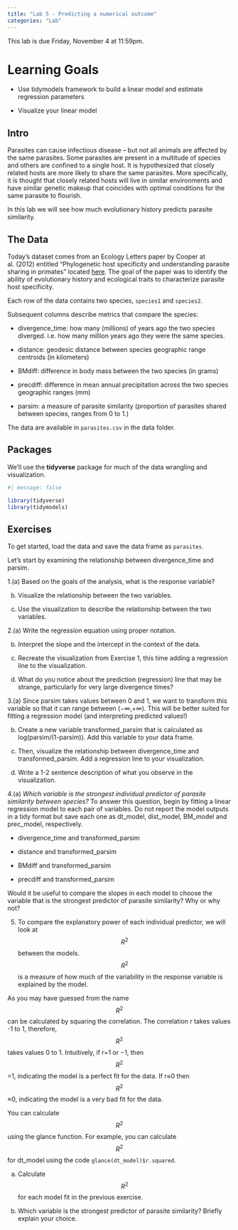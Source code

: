 ```yaml
---
title: "Lab 5 - Predicting a numerical outcome"
categories: "Lab"
---
```


::: callout-important
This lab is due Friday, November 4 at 11:59pm.
:::

# Learning Goals

- Use tidymodels framework to build a linear model and estimate regression parameters

- Visualize your linear model

## Intro

Parasites can cause infectious disease -- but not all animals are affected by the same parasites. Some parasites are present in a multitude of species and others are confined to a single host. It is hypothesized that closely related hosts are more likely to share the same parasites. More specifically, it is thought that closely related hosts will live in similar environments and have similar genetic makeup that coincides with optimal conditions for the same parasite to flourish.

In this lab we will see how much evolutionary history predicts parasite similarity.

## The Data

Today's dataset comes from an Ecology Letters paper by Cooper at al. (2012) entitled "Phylogenetic host specificity and understanding parasite sharing in primates" located [here](https://onlinelibrary.wiley.com/doi/10.1111/j.1461-0248.2012.01858.x). The goal of the paper was to identify the ability of evolutionary history and ecological traits to characterize parasite host specificity.

Each row of the data contains two species, `species1` and `species2`.

Subsequent columns describe metrics that compare the species:

- divergence_time: how many (millions) of years ago the two species diverged. i.e. how many million years ago they were the same species.

- distance: geodesic distance between species geographic range centroids (in kilometers)

- BMdiff: difference in body mass between the two species (in grams)

- precdiff: difference in mean annual precipitation across the two species geographic ranges (mm)

- parsim: a measure of parasite similarity (proportion of parasites shared between species, ranges from 0 to 1.)

The data are available in `parasites.csv` in the data folder.

## Packages

We'll use the **tidyverse** package for much of the data wrangling and visualization.

```r
#| message: false

library(tidyverse)
library(tidymodels)
```

## Exercises

To get started, load the data and save the data frame as `parasites`. 

Let’s start by examining the relationship between divergence_time and parsim.

1.(a) Based on the goals of the analysis, what is the response variable?

(b) Visualize the relationship between the two variables.

(c) Use the visualization to describe the relationship between the two variables.

2.(a) Write the regression equation using proper notation. 

(b) Interpret the slope and the intercept in the context of the data.

(c) Recreate the visualization from Exercise 1, this time adding a regression line to the visualization.

(d) What do you notice about the prediction (regression) line that may be strange, particularly for very large divergence times?

3.(a) Since parsim takes values between 0 and 1, we want to transform this variable so that it can range between (−∞,+∞). This will be better suited for fitting a regression model (and interpreting predicted values!)

(b) Create a new variable transformed_parsim that is calculated as log(parsim/(1-parsim)). Add this variable to your data frame.

(c) Then, visualize the relationship between divergence_time and transformed_parsim. Add a regression line to your visualization.

(d) Write a 1-2 sentence description of what you observe in the visualization.

4.(a) *Which variable is the strongest individual predictor of parasite similarity between species?* To answer this question, begin by fitting a linear regression model to each pair of variables. Do not report the model outputs in a tidy format but save each one as dt_model, dist_model, BM_model and prec_model, respectively.

- divergence_time and transformed_parsim

- distance and transformed_parsim

- BMdiff and transformed_parsim

- precdiff and transformed_parsim

Would it be useful to compare the slopes in each model to choose the variable that is the strongest predictor of parasite similarity? Why or why not?

5. To compare the explanatory power of each individual predictor, we will look at $$R^2$$ between the models. $$R^2$$ is a measure of how much of the variability in the response variable is explained by the model. 

As you may have guessed from the name $$R^2$$ can be calculated by squaring the correlation. The correlation r takes values -1 to 1, therefore, $$R^2$$ takes values 0 to 1. Intuitively, if r=1 or −1, then $$R^2$$=1, indicating the model is a perfect fit for the data. If r≈0 then $$R^2$$≈0, indicating the model is a very bad fit for the data.

You can calculate $$R^2$$ using the glance function. For example, you can calculate $$R^2$$ for dt_model using the code `glance(dt_model)$r.squared`.

(a) Calculate $$R^2$$ for each model fit in the previous exercise.

(b) Which variable is the strongest predictor of parasite similarity? Briefly explain your choice.
